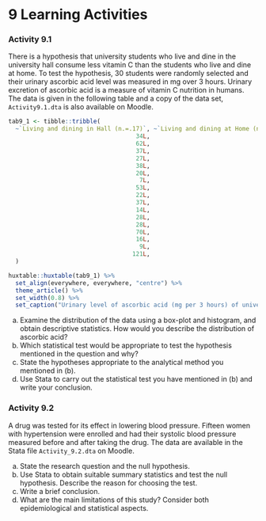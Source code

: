 # **9**    Learning Activities {-}

### Activity 9.1 {-}

There is a hypothesis that university students who live and dine in the university hall consume less vitamin C than the students who live and dine at home. To test the hypothesis, 30 students were randomly selected and their urinary ascorbic acid level was measured in mg over 3 hours. Urinary excretion of ascorbic acid is a measure of vitamin C nutrition in humans. The data is given in the following table and a copy of the data set, `Activity9.1.dta` is also available on Moodle.

```r
tab9_1 <- tibble::tribble(
  ~`Living and dining in Hall (n.=.17)`, ~`Living and dining at Home (n = 13)`,
                                    34L,                                  163L,
                                    62L,                                  205L,
                                    37L,                                   83L,
                                    27L,                                  372L,
                                    38L,                                   50L,
                                    20L,                                   22L,
                                     7L,                                   47L,
                                    53L,                                  255L,
                                    22L,                                   30L,
                                    37L,                                   89L,
                                    14L,                                   96L,
                                    28L,                                   48L,
                                    28L,                                   25L,
                                    70L,                                  163L,
                                    16L,                                    NA,
                                     9L,                                    NA,
                                   121L,                                    NA
  )

huxtable::huxtable(tab9_1) %>%
  set_align(everywhere, everywhere, "centre") %>% 
  theme_article() %>% 
  set_width(0.8) %>% 
  set_caption("Urinary level of ascorbic acid (mg per 3 hours) of university students")
```

a) Examine the distribution of the data using a box-plot and histogram, and obtain descriptive statistics. How would you describe the distribution of ascorbic acid?
b) Which statistical test would be appropriate to test the hypothesis mentioned in the question and why?
c) State the hypotheses appropriate to the analytical method you mentioned in (b).
d) Use Stata to carry out the statistical test you have mentioned in (b) and write your conclusion.

### Activity 9.2 {-}
A drug was tested for its effect in lowering blood pressure. Fifteen women with hypertension were enrolled and had their systolic blood pressure measured before and after taking the drug. The data are available in the Stata file `Activity_9.2.dta` on Moodle.

a) State the research question and the null hypothesis.
b) Use Stata to obtain suitable summary statistics and test the null hypothesis. Describe the reason for choosing the test. 
c) Write a brief conclusion.
d) What are the main limitations of this study? Consider both epidemiological and statistical aspects.
